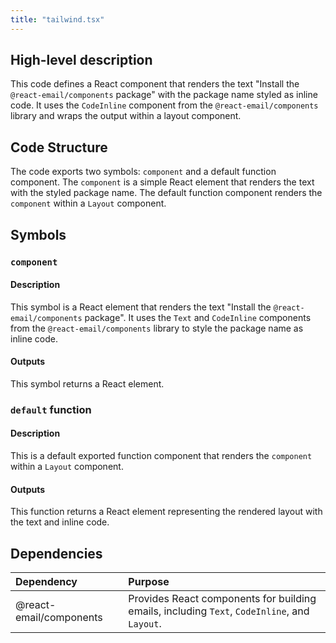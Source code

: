 ```yaml
---
title: "tailwind.tsx"
---
```


## High-level description
This code defines a React component that renders the text "Install the `@react-email/components` package" with the package name styled as inline code. It uses the `CodeInline` component from the `@react-email/components` library and wraps the output within a layout component.

## Code Structure
The code exports two symbols: `component` and a default function component. The `component` is a simple React element that renders the text with the styled package name. The default function component renders the `component` within a `Layout` component.

## Symbols
### `component`
#### Description
This symbol is a React element that renders the text "Install the `@react-email/components` package". It uses the `Text` and `CodeInline` components from the `@react-email/components` library to style the package name as inline code.

#### Outputs
This symbol returns a React element.

### `default` function
#### Description
This is a default exported function component that renders the `component` within a `Layout` component.

#### Outputs
This function returns a React element representing the rendered layout with the text and inline code.

## Dependencies
| Dependency | Purpose |
|:-----------|:--------|
| @react-email/components | Provides React components for building emails, including `Text`, `CodeInline`, and `Layout`. |
